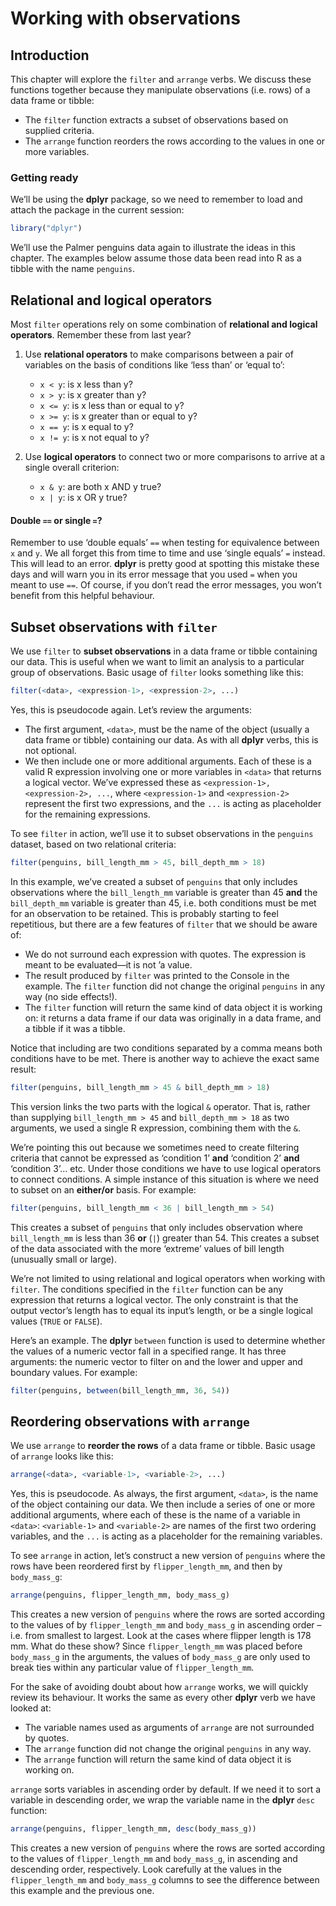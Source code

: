 # Working with observations

## Introduction

This chapter will explore the `filter` and `arrange` verbs. We discuss these functions together because they manipulate observations (i.e. rows) of a data frame or tibble:

-   The `filter` function extracts a subset of observations based on supplied criteria.
-   The `arrange` function reorders the rows according to the values in one or more variables.

### Getting ready

We'll be using the **dplyr** package, so we need to remember to load and attach the package in the current session:

```r
library("dplyr")
```

We'll use the Palmer penguins data again to illustrate the ideas in this chapter. The examples below assume those data been read into R as a tibble with the name `penguins`.

## Relational and logical operators

Most `filter` operations rely on some combination of **relational and logical operators**. Remember these from last year?

1.  Use **relational operators** to make comparisons between a pair of variables on the basis of conditions like 'less than' or 'equal to':

    -   `x < y`: is x less than y?
    -   `x > y`: is x greater than y?
    -   `x <= y`: is x less than or equal to y?
    -   `x >= y`: is x greater than or equal to y?
    -   `x == y`: is x equal to y?
    -   `x != y`: is x not equal to y?

2.  Use **logical operators** to connect two or more comparisons to arrive at a single overall criterion:

    -   `x & y`: are both x AND y true?
    -   `x | y`: is x OR y true?

::: {.infobox .warning data-latex="{warning}"}
#### Double `==` or single `=`? {.unnumbered}

Remember to use 'double equals' `==` when testing for equivalence between `x` and `y`. We all forget this from time to time and use 'single equals' `=` instead. This will lead to an error. **dplyr** is pretty good at spotting this mistake these days and will warn you in its error message that you used `=` when you meant to use `==`. Of course, if you don't read the error messages, you won't benefit from this helpful behaviour.
:::

## Subset observations with `filter`

We use `filter` to **subset observations** in a data frame or tibble containing our data. This is useful when we want to limit an analysis to a particular group of observations. Basic usage of `filter` looks something like this:

```r
filter(<data>, <expression-1>, <expression-2>, ...)
```

Yes, this is pseudocode again. Let's review the arguments:

-   The first argument, `<data>`, must be the name of the object (usually a data frame or tibble) containing our data. As with all **dplyr** verbs, this is not optional.
-   We then include one or more additional arguments. Each of these is a valid R expression involving one or more variables in `<data>` that returns a logical vector. We've expressed these as `<expression-1>, <expression-2>, ...`, where `<expression-1>` and `<expression-2>` represent the first two expressions, and the `...` is acting as placeholder for the remaining expressions.

To see `filter` in action, we'll use it to subset observations in the `penguins` dataset, based on two relational criteria:

```r
filter(penguins, bill_length_mm > 45, bill_depth_mm > 18)
```

In this example, we've created a subset of `penguins` that only includes observations where the `bill_length_mm` variable is greater than 45 **and** the `bill_depth_mm` variable is greater than 45, i.e. both conditions must be met for an observation to be retained. This is probably starting to feel repetitious, but there are a few features of `filter` that we should be aware of:

-   We do not surround each expression with quotes. The expression is meant to be evaluated---it is not 'a value.
-   The result produced by `filter` was printed to the Console in the example. The `filter` function did not change the original `penguins` in any way (no side effects!).
-   The `filter` function will return the same kind of data object it is working on: it returns a data frame if our data was originally in a data frame, and a tibble if it was a tibble.

Notice that including are two conditions separated by a comma means both conditions have to be met. There is another way to achieve the exact same result:

```r
filter(penguins, bill_length_mm > 45 & bill_depth_mm > 18)
```

This version links the two parts with the logical `&` operator. That is, rather than supplying `bill_length_mm > 45` and `bill_depth_mm > 18` as two arguments, we used a single R expression, combining them with the `&`.

We're pointing this out because we sometimes need to create filtering criteria that cannot be expressed as 'condition 1' **and** 'condition 2' **and** 'condition 3'... etc. Under those conditions we have to use logical operators to connect conditions. A simple instance of this situation is where we need to subset on an **either/or** basis. For example:

```r
filter(penguins, bill_length_mm < 36 | bill_length_mm > 54)
```

This creates a subset of `penguins` that only includes observation where `bill_length_mm` is less than 36 **or** (`|`) greater than 54. This creates a subset of the data associated with the more 'extreme' values of bill length (unusually small or large).

We're not limited to using relational and logical operators when working with `filter`. The conditions specified in the `filter` function can be any expression that returns a logical vector. The only constraint is that the output vector's length has to equal its input's length, or be a single logical values (`TRUE` or `FALSE`).

Here's an example. The **dplyr** `between` function is used to determine whether the values of a numeric vector fall in a specified range. It has three arguments: the numeric vector to filter on and the lower and upper and boundary values. For example:

```r
filter(penguins, between(bill_length_mm, 36, 54))
```

## Reordering observations with `arrange`

We use `arrange` to **reorder the rows** of a data frame or tibble. Basic usage of `arrange` looks like this:

```r
arrange(<data>, <variable-1>, <variable-2>, ...)
```

Yes, this is pseudocode. As always, the first argument, `<data>`, is the name of the object containing our data. We then include a series of one or more additional arguments, where each of these is the name of a variable in `<data>`: `<variable-1>` and `<variable-2>` are names of the first two ordering variables, and the `...` is acting as a placeholder for the remaining variables.

To see `arrange` in action, let's construct a new version of `penguins` where the rows have been reordered first by `flipper_length_mm`, and then by `body_mass_g`:

```r
arrange(penguins, flipper_length_mm, body_mass_g)
```

This creates a new version of `penguins` where the rows are sorted according to the values of by `flipper_length_mm` and `body_mass_g` in ascending order -- i.e. from smallest to largest. Look at the cases where flipper length is 178 mm. What do these show? Since `flipper_length_mm` was placed before `body_mass_g` in the arguments, the values of `body_mass_g` are only used to break ties within any particular value of `flipper_length_mm`.

For the sake of avoiding doubt about how `arrange` works, we will quickly review its behaviour. It works the same as every other **dplyr** verb we have looked at:

-   The variable names used as arguments of `arrange` are not surrounded by quotes.
-   The `arrange` function did not change the original `penguins` in any way.
-   The `arrange` function will return the same kind of data object it is working on.

`arrange` sorts variables in ascending order by default. If we need it to sort a variable in descending order, we wrap the variable name in the **dplyr** `desc` function:

```r
arrange(penguins, flipper_length_mm, desc(body_mass_g))
```

This creates a new version of `penguins` where the rows are sorted according to the values of `flipper_length_mm` and `body_mass_g`, in ascending and descending order, respectively. Look carefully at the values in the `flipper_length_mm` and `body_mass_g` columns to see the difference between this example and the previous one.
